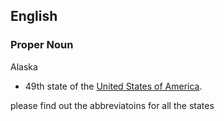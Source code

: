==English==
===Proper Noun===
Alaska
*49th state of the [[United States of America]].
please find out the abbreviatoins for all the states